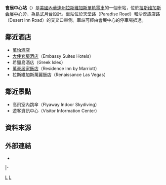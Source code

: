 {{Station Infobox
|Station Name = 會展中心站
|Engname = Convention Center Station
|Linecolor1 = #3653f9
|Image = LasVegasMonorailCC.JPG
|Caption = 即將駛入會展中心站的一列單軌電車
|Location = 天堂市路3150號
|Type = 高架車站
|Line = [[拉斯維加斯單軌電車|拉斯維加斯單軌電車]]
|Open = 2004年7月15日<ref name="July 15, 2004">{{cite news | last =Curran | first =Stephen | title =Las Vegas Monorail goes public | work =Las Vegas Sun | url =http://www.lasvegassun.com/news/2004/jul/15/las-vegas-monorail-goes-public/ | date =2004-07-15 | accessdate =2010-12-17 | archive-date =2011-06-14 | archive-url =https://web.archive.org/web/20110614103906/http://www.lasvegassun.com/news/2004/jul/15/las-vegas-monorail-goes-public/ | dead-url =no }}</ref>
|Platform = [[島式月台|島式月台]]
|ADA = yes
}}

'''會展中心站'''（{{lang-en|Convention Center station}}）是[[美國|美國]][[內華達州|內華達州]][[拉斯維加斯單軌電車|拉斯維加斯單軌電車]]的一個車站，位於[[拉斯维加斯会展中心|拉斯维加斯会展中心]]旁，為[[島式月台|島式月台]]設計。車站位於天堂路（Paradise Road）和沙漠旅店路（Desert Inn Road）的交叉口東側。車站可經由會展中心的停車場抵達。

== 鄰近酒店 ==
*[[萬怡酒店|萬怡酒店]]
*[[大使套房酒店|大使套房酒店]]（Embassy Suites Hotels）
*希臘島酒店（Greek Isles）
*[[萬豪居家飯店|萬豪居家飯店]]（Residence Inn by Marriott）
*拉斯維加斯萬麗飯店（Renaissance Las Vegas）

== 鄰近景點 ==
*高飛室內跳傘（Flyaway Indoor Skydiving）
*遊客資訊中心（Visitor Information Center）

== 資料來源 ==
{{Reflist}}

== 外部連結 ==
* {{Official website|www.lvmonorail.com|拉斯維加斯單軌電車車官方網站}}

{{start rail box|拉斯維加斯單軌電車}}
{{s-inop|[[西門站_(拉斯維加斯)|西門]]|[[SLS站|SLS]]方向}}
{{s-line|[[拉斯維加斯單軌電車|拉斯維加斯單軌電車]]||#3653f9}}
{{s-inop|[[哈拉斯與林尼克站|哈拉斯與林尼克]]|[[美高梅大酒店站|美高梅大酒店]]方向}}
|-
{{s-end}}

{{拉斯維加斯單軌電車}}

[[Category:拉斯維加斯單軌電車車站|L]]
[[Category:2004年啟用的鐵路車站|L]]